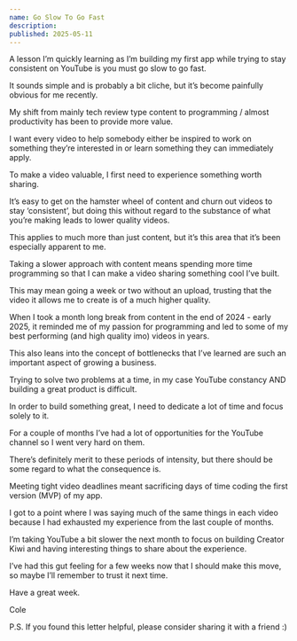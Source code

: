 ```yaml
---
name: Go Slow To Go Fast
description: 
published: 2025-05-11
---
```


A lesson I’m quickly learning as I’m building my first app while trying to stay consistent on YouTube is you must go slow to go fast.

It sounds simple and is probably a bit cliche, but it’s become painfully obvious for me recently.

My shift from mainly tech review type content to programming / almost productivity has been to provide more value.

I want every video to help somebody either be inspired to work on something they’re interested in or learn something they can immediately apply.

To make a video valuable, I first need to experience something worth sharing.

It’s easy to get on the hamster wheel of content and churn out videos to stay ‘consistent’, but doing this without regard to the substance of what you’re making leads to lower quality videos.

This applies to much more than just content, but it’s this area that it’s been especially apparent to me.

Taking a slower approach with content means spending more time programming so that I can make a video sharing something cool I’ve built.

This may mean going a week or two without an upload, trusting that the video it allows me to create is of a much higher quality.

When I took a month long break from content in the end of 2024 - early 2025, it reminded me of my passion for programming and led to some of my best performing (and high quality imo) videos in years.

This also leans into the concept of bottlenecks that I’ve learned are such an important aspect of growing a business.

Trying to solve two problems at a time, in my case YouTube constancy AND building a great product is difficult.

In order to build something great, I need to dedicate a lot of time and focus solely to it.

For a couple of months I’ve had a lot of opportunities for the YouTube channel so I went very hard on them.

There’s definitely merit to these periods of intensity, but there should be some regard to what the consequence is.

Meeting tight video deadlines meant sacrificing days of time coding the first version (MVP) of my app.

I got to a point where I was saying much of the same things in each video because I had exhausted my experience from the last couple of months.

I’m taking YouTube a bit slower the next month to focus on building Creator Kiwi and having interesting things to share about the experience.

I’ve had this gut feeling for a few weeks now that I should make this move, so maybe I’ll remember to trust it next time.

Have a great week.

Cole

P.S. If you found this letter helpful, please consider sharing it with a friend :)
